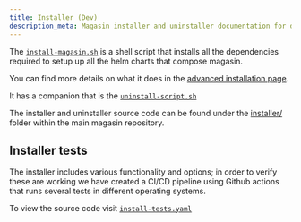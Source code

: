 ```yaml
---
title: Installer (Dev) 
description_meta: Magasin installer and uninstaller documentation for developers.
---
```


The [`install-magasin.sh`](https://github.com/unicef/magasin/blob/main/installer/install-magasin.sh) is a shell script that installs all the dependencies required to setup up all the helm charts that compose magasin. 

You can find more details on what it does in the [advanced installation page](../install/advanced.qmd).

It has a companion that is the [`uninstall-script.sh`](https://github.com/unicef/magasin/blob/main/installer/uninstall-magasin.sh)

The installer and uninstaller source code can be found under the [installer/](https://github.com/unicef/magasin/blob/main/installer/) folder within the main magasin repository.

## Installer tests

The installer includes various functionality and options; in order to verify these are working we have created a CI/CD pipeline using Github actions that runs several tests in different operating systems. 

To view the source code visit [`install-tests.yaml`](https://github.com/unicef/magasin/blob/main/.github/workflows/install-tests.yml)